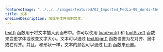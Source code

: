 ---
featuredImage: "../../../images/featured/03_Imported_Media-00_Words-thumbnail.png"
title: 文本
oneLineDescription: 加载字体并绘制文本。
---

<a href="https://p5js.org/reference/p5/text" target="_blank">text()</a> 函数用于将文本插入到画布中。你可以使用 <a href="https://p5js.org/reference/p5/loadFont" target="_blank">loadFont()</a> 和 <a href="https://p5js.org/reference/p5/fontSize" target="_blank">fontSize()</a> 函数来变更字体或改变文字大小。文本可以通过 <a href="https://p5js.org/reference/p5/textAlign" target="_blank">textAlign()</a> 函数设置为左对齐、居中或右对齐。并且，和形状一样，文本的颜色可以通过 <a href="https://p5js.org/reference/p5/fill" target="_blank">fill()</a> 函数来设置。